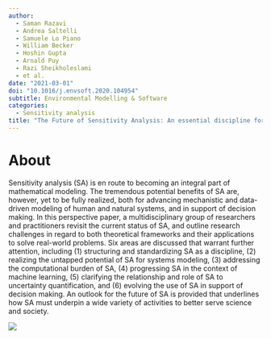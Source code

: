 ```yaml
---
author:
  - Saman Razavi
  - Andrea Saltelli
  - Samuele Lo Piano
  - William Becker
  - Hoshin Gupta
  - Arnald Puy
  - Razi Sheikholeslami
  - et al.
date: "2021-03-01"
doi: "10.1016/j.envsoft.2020.104954"
subtitle: Environmental Modelling & Software
categories:
  - Sensitivity analysis
title: "The Future of Sensitivity Analysis: An essential discipline for systems modeling and policy support"
---
```


# About

Sensitivity analysis (SA) is en route to becoming an integral part of mathematical modeling. The tremendous potential benefits of SA are, however, yet to be fully realized, both for advancing mechanistic and data-driven modeling of human and natural systems, and in support of decision making. In this perspective paper, a multidisciplinary group of researchers and practitioners revisit the current status of SA, and outline research challenges in regard to both theoretical frameworks and their applications to solve real-world problems. Six areas are discussed that warrant further attention, including (1) structuring and standardizing SA as a discipline, (2) realizing the untapped potential of SA for systems modeling, (3) addressing the computational burden of SA, (4) progressing SA in the context of machine learning, (5) clarifying the relationship and role of SA to uncertainty quantification, and (6) evolving the use of SA in support of decision making. An outlook for the future of SA is provided that underlines how SA must underpin a wide variety of activities to better serve science and society.

![](featured.jpg)
